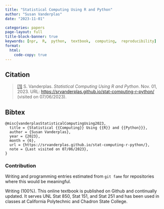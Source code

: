 ```yaml
---
title: "Statistical Computing Using R and Python"
author: "Susan Vanderplas"
date: "2023-11-01"

categories: papers
page-layout: full
title-block-banner: true
keywords: [npr,  R,  python,  textbook,  computing,  reproducibility]
format:
  html:
    code-copy: true
---
```

 

 
## Citation
> <a name=bib-vanderplasStatisticalComputingUsing2023></a>[[1]](#cite-vanderplasStatisticalComputingUsing2023) S. Vanderplas. _Statistical Computing Using R and Python_. Nov. 01, 2023. URL: [https://srvanderplas.github.io/stat-computing-r-python/](https://srvanderplas.github.io/stat-computing-r-python/) (visited on 07/06/2023).

::: {.callout-note collapse='true'}
## Bibtex
```
@misc{vanderplasStatisticalComputingUsing2023,
  title = {Statistical {{Computing}} Using {{R}} and {{Python}}},
  author = {Susan Vanderplas},
  year = {2023},
  month = {6},
  url = {https://srvanderplas.github.io/stat-computing-r-python/},
  note = {Last visited on 07/06/2023},
}
```
:::



### Contribution

Writing and programming entries estimated from `git fame` for repositories where this would be meaningful.

Writing (100\%). This online textbook is published on Github and continually updated. It serves UNL Stat 850, Stat 151, and Stat 251 and has been used in classes at California Polytechnic and Chadron State College.
